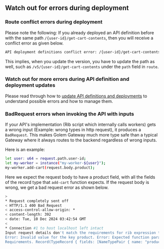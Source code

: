 ## Watch out for errors during deployment

### Route conflict errors during deployment

Please note the following: If you already deployed an API definition before with the same path `/{user-id}/get-cart-contents`,
then you will receive a conflict error as given below.

```bash filename="Terminal" copy
API deployment definitions conflict error: /{user-id}/get-cart-contents
```

This implies, when you update the version, you have to update the path as well, such as `/v5/{user-id}/get-cart-contents`
under the `path` field in `route`.

### Watch out for more errors during API definition and deployment updates

Please read through how to [update API definitions and deployments](/invoke/making-custom-apis/update-api-deployment)
to understand possible errors and how to manage them.

### BadRequest errors when invoking the API with inputs

If your API's implementation (Rib script which internally calls workers) gets a wrong input (Example: wrong types in http request),
it produces a `BadRequest`. This makes Golem Gateway much more type safe than a typical Gateway
where it always routes to the backend regardless of wrong inputs.

Here is an example:

```bash filename="Terminal" copy
let user: u64 = request.path.user-id;
let my-worker = instance("my-worker-${user}");
my-worker.add-cart(request.body.product);
```

Here we expect the request body to have a product field, with all the fields of the record type that `add-cart` function expects.
If the request body is wrong, we get a bad request error as shown below.

```bash filename="Terminal" copy
>
* Request completely sent off
< HTTP/1.1 400 Bad Request
< access-control-allow-origin: *
< content-length: 392
< date: Tue, 10 Dec 2024 03:42:54 GMT
<
* Connection #1 to host localhost left intact
Input request details don't match the requirements for rib expression to execute: Invalid value for the key path.
Error: Invalid value for the key product. Error: Expected function parameter type is u64. But found string.
Requirements. Record(TypeRecord { fields: [NameTypePair { name: "product-id", typ: U64)%

```
